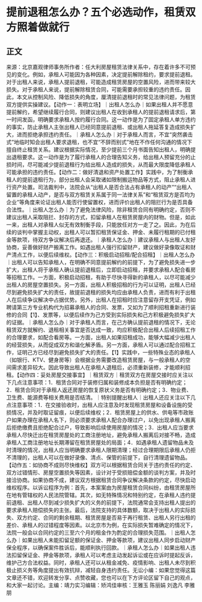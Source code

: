 # 提前退租怎么办？五个必选动作，租赁双方照着做就行
## 正文
来源：北京嘉观律师事务所作者：任大利房屋租赁法律关系中，存在着许多不可预见的变化。例如，承租人可能因为各种因素，决定提前解除租约，要求提前退租。对于出租人来说，承租人提前退租，可能造成租赁房屋的空置风险，进而带来较大损失。对于承租人来说，提前解除租赁合同，可能需要承担较重的违约责任。因此，本文从控制风险、降低损失的角度，厘清提前退租时的常见法律问题，为租赁双方提供实操建议。【动作一：表明立场】｜出租人怎么办｜如果出租人并不愿意提前解约，希望继续履行合同，则建议出租人在收到承租人的提前退租请求后，第一时间发函，明确要求承租人按约履行合同。这一动作是为了固定承租人单方违约的事实，防止承租人主张出租人已经同意提前退租、或出租人拖延答复造成损失扩大，进而拒绝承担违约责任。｜承租人怎么办｜对于承租人而言，不宜“突然袭击式”地临时知会出租人要求退租，也不宜“不辞而别式”地在不作任何沟通的情况下擅自终止租赁关系。建议根据实际情况，至少提前三个月书面告知出租人，明确提出退租要求。这一动作是为了履行承租人的合理告知义务，给出租人预留充分的止损时间，尽可能减少提前退租行为给出租人造成的损失，从而最大限度降低承租人可能承担的违约责任。【动作二：做好清退和资产处置工作】实践中，为了制衡承租人的提前退租行为，部分出租人会采取诸如限制搬运物品等方式，阻止承租人进行资产处置。司法裁判中，法院会从“出租人是否合法占有承租人的动产”“出租人留置的承租人动产，是否与双方租赁关系属于同一法律关系”和“租赁双方是否均为企业”等角度来论证出租人能否行使留置权，进而评价出租人的阻拦行为是否具备合法性。｜出租人怎么办｜为了避免法律风险，除非租赁合同有明确约定，否则不建议出租人采取阻拦、封存的方式，扣留承租人在租赁房屋内的财物。但是，如此一来，出租人对承租人似无有效制衡手段，只能放任对方一走了之。因此，为在后续的谈判中掌握主动权，出租人可以暂扣租赁保证金、押金、未履行租期的已付租金等款项，待双方争议解决后再退还。｜承租人怎么办｜建议承租人与出租人友好协商，妥善做好财产搬离工作。如遇出租人强行扣留财产，建议做好录像取证和财产清点工作，以便后续维权。【动作三：积极启动招租/配合招租】｜出租人怎么办｜出租人可以告知承租人，在明确不同意提前解约的前提下，为了避免损失进一步扩大，出租人将于承租人确认提前退租后，立即启动招租，并要求承租人配合看房等招租工作。一方面，积极启动招租，有助于尽快寻得新的承租人，以尽可能减少出租人的房屋空置损失。另一方面，出租人积极招租的行为可以证明，出租人已经尽到避免损失扩大的责任，故提前退租的损失均应由承租人负责，进而有利于出租人在后续争议解决中占据优势。另外，出租人在招租时应注意留存开支凭证，例如聘请第三方专业机构代为招募承租人的合同、发票，又如为了顺利招租重新进行装修的合同【1】、发票等，以便后续作为己方受到实际损失和己方积极避免损失扩大的证据。｜承租人怎么办｜对于承租人而言，在己方确认提前退租的情况下，无论租赁双方就解约、退租相关事宜是否达成一致，均应积极配合出租人后续招租工作的合理要求，如配合看房等。一方面，出租人如果招租成功，能够大幅减少出租人的经营损失，从而促成双方和谐化解矛盾。另一方面，承租人可以通过配合招租工作，证明己方已经尽到避免损失扩大的责任。【1】实践中，一些特殊业态的承租人（如银行、KTV、健身房等）会根据业务需要改造租赁房屋，与一般承租人的空间需求差异较大。因此导致出租人在承租人退租后，必须重新装修，才能顺利招租。【动作四：妥处房屋交接事宜】｜租赁双方｜租赁双方在房屋交接时应关注以下几点注意事项：1．租赁合同对于装修归属和装修成本负担是否有明确约定；2．租赁合同对于承租人返还房屋的恢复原状义务是否有明确约定；3．物业费、卫生费、能源费等相关费用是否结清。｜特别提醒出租人｜出租人还应关注以下几点注意事项：1．在交接验收时，出租人应注意及时发现租赁房屋和设备设施的受损情况，并及时取证留痕，以便后续维权；2．租赁房屋上的供水、供电等市政账户如果办理在承租人名下，则必须要求承租人配合办理过户，以免出现承租人搬离后拒绝缴费且拒绝配合过户，导致影响后续使用房屋的情况；3．出租人应当要求承租人尽快迁出在租赁房屋处的工商注册地址，避免承租人搬离后对接不畅，造成承租人工商注册地址长期滞留在租赁房屋处的局面；4．如遇承租人遗留物品未及时清理的情况，出租人应当明确要求承租人限期清理；经过合理期限后承租人仍拒不清理的，出租人可以在做好录像、清点、保管的前提下，自行清理遗留物品。【动作五：如协商不成则尽快维权】双方可以根据租赁合同关于违约责任的约定、双方过错情形、房屋空置损失等因素，设计对于受损赔偿金额的谈判方案，并及时接洽协商。如果协商不成，建议双方根据租赁合同争议解决条款的约定，尽快启动维权程序。以诉讼程序为例：首先，本案案由为房屋租赁合同纠纷，由租赁房屋所在地有管辖权的人民法院管辖。其次，如无特殊情况和特别约定，在承租人违约提前退租、出租人尽到减少损失扩大的义务的前提下，法院通常会支持出租人提出的要求承租人赔偿损失的主张。最后，法院支持的具体数额，取决于出租人的实际损失、双方约定、合同的剩余租期、租赁房屋是否易于再行租赁、出租人另行出租的差价、承租人的过错程度等因素。以北京市为例，在实际损失暂难确定的情况下，法院一般会以合同约定的三至六个月的租金作为酌定的合理损失范围。｜出租人怎么办｜如果出租人未能扣留足额的保证金、押金等款项，建议出租人同步启动财产保全程序，以确保案件胜诉后，能顺利执行回款。｜承租人怎么办｜如果出租人违法扣留保证金、押金等款项，承租人可以考虑主动发起诉讼或在应诉时提起反诉，维护己方合法权益。同时，承租人还可以从租金减免、疫情影响、出租人未尽到积极止损义务等角度提出有效抗辩，减轻自身违约责任。无讼小编：如果您觉得这篇文章还不错，欢迎转发分享、点赞收藏，您也可以在下方评论区留下自己的观点，和大家一起讨论。主编：靖力实习编辑：矫鸿佳审核：王雅玉 陈丽娟 刘逸凡 李雅朋